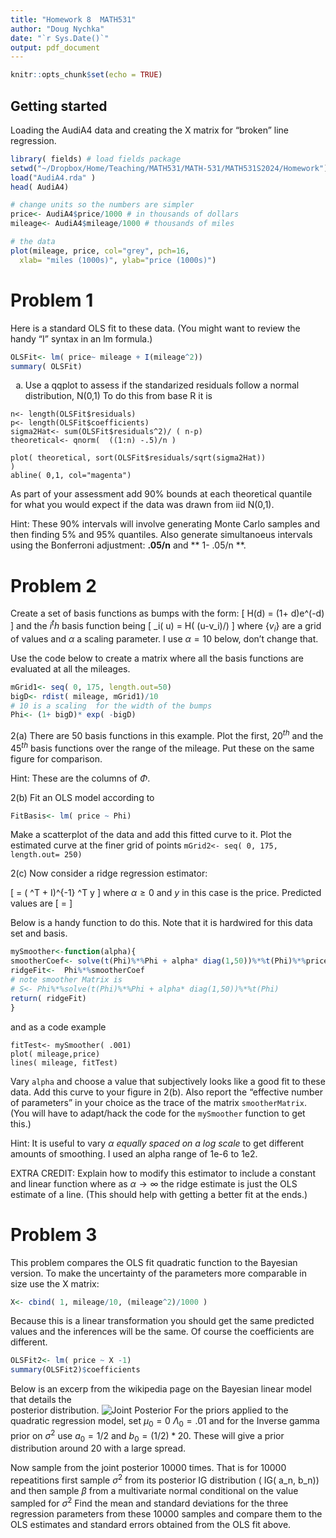 ```yaml
---
title: "Homework 8  MATH531"
author: "Doug Nychka"
date: "`r Sys.Date()`"
output: pdf_document
---
```


  
```r
knitr::opts_chunk$set(echo = TRUE)
```
## Getting started 

Loading the AudiA4 data and creating the X matrix for "broken" line
regression. 

```r
library( fields) # load fields package
setwd("~/Dropbox/Home/Teaching/MATH531/MATH-531/MATH531S2024/Homework")
load("AudiA4.rda" )
head( AudiA4)

# change units so the numbers are simpler
price<- AudiA4$price/1000 # in thousands of dollars
mileage<- AudiA4$mileage/1000 # thousands of miles

# the data
plot(mileage, price, col="grey", pch=16,
  xlab= "miles (1000s)", ylab="price (1000s)")
```

# Problem 1

Here is a standard OLS fit to these data. (You might want to review the handy "I" syntax in an lm formula.)

```r
OLSFit<- lm( price~ mileage + I(mileage^2))  
summary( OLSFit)
```


(a) Use a qqplot  to assess if the  standarized residuals  follow a normal distribution, N(0,1) 
To do this from base R  it is 
```
n<- length(OLSFit$residuals)
p<- length(OLSFit$coefficients)
sigma2Hat<- sum(OLSFit$residuals^2)/ ( n-p) 
theoretical<- qnorm(  ((1:n) -.5)/n )

plot( theoretical, sort(OLSFit$residuals/sqrt(sigma2Hat))
)
abline( 0,1, col="magenta")
```

As part of your assessment add  90% bounds at each theoretical quantile for what you would expect if the data was drawn from iid N(0,1).

Hint: These 90%  intervals will involve generating Monte Carlo samples and then finding 5% and 95% quantiles. Also generate simultanoeus intervals using the Bonferroni adjustment: **.05/n** and  ** 1- .05/n **. 



# Problem 2

Create a set of basis functions as bumps with the form:
\[ H(d) = (1+ d)e^(-d) \]
and the $i^th$ basis function being 
\[ \phi_i( u) = H( (u-v_i)/\alpha) \]
where $\{ v_i \}$ are a grid of values and $\alpha$ a scaling parameter. I use $\alpha=10$ below, don't change that. 

Use the code below to create a matrix where  all the basis functions are evaluated at all the mileages. 
```r
mGrid1<- seq( 0, 175, length.out=50)
bigD<- rdist( mileage, mGrid1)/10 
# 10 is a scaling  for the width of the bumps
Phi<- (1+ bigD)* exp( -bigD)
```
2(a) There are 50 basis functions in this example. Plot the first, $20^{th}$ and the $45^{th}$ basis functions over the range of the mileage. Put these on the same figure for comparison. 

Hint: These are the columns of $\Phi$.

2(b)
Fit an OLS model according to 
```r
FitBasis<- lm( price ~ Phi)
```

Make a scatterplot of the data and add this fitted curve to it.
Plot the estimated curve at the finer grid of points ``` mGrid2<- seq( 0, 175, length.out= 250) ```



2(c) 
Now consider a ridge regression estimator:

\[ \hat{\beta} = ( \Phi^T \Phi + \alpha I)^{-1} \Phi^T y \]
where  $\alpha \ge 0$ and $y$ in this case is the price. 
Predicted values are 
\[ \hat{y}= \Phi \hat{\beta}\]

Below is a handy function  to do this. Note that it is hardwired for this data set and basis. 

```r
mySmoother<-function(alpha){
smootherCoef<- solve(t(Phi)%*%Phi + alpha* diag(1,50))%*%t(Phi)%*%price
ridgeFit<-  Phi%*%smootherCoef
# note smoother Matrix is 
# S<- Phi%*%solve(t(Phi)%*%Phi + alpha* diag(1,50))%*%t(Phi)
return( ridgeFit)
}
```
and as a code example
```
fitTest<- mySmoother( .001)
plot( mileage,price)
lines( mileage, fitTest)
```

Vary  ```alpha```  and choose a value that subjectively looks like a good fit to these data. Add this curve to your figure in 2(b). 
Also report the "effective number of parameters" in your choice as the trace of the matrix ```smootherMatrix ```. (You will have to adapt/hack the code for the ```mySmoother``` function to get this.)

Hint: It is useful to vary $\alpha$ *equally spaced on a log scale* to get different amounts of smoothing. I used an alpha  range of 1e-6 to 1e2.

EXTRA CREDIT: Explain how to modify this estimator to include a constant and linear function where as $\alpha \rightarrow \infty$ the ridge estimate is just the OLS estimate of a line. (This should help with getting a better fit at the ends.)


# Problem 3 
This problem compares the OLS fit quadratic function to the Bayesian version. 
To make the uncertainty of the parameters more  comparable in size use the  X matrix:
```r
X<- cbind( 1, mileage/10, (mileage^2)/1000 )
```
Because this is a linear transformation you should get the same predicted values 
and the inferences will be the same. Of course the coefficients are different. 
```r
OLSFit2<- lm( price ~ X -1)
summary(OLSFit2)$coefficients
```

Below is an excerp from the wikipedia page on the Bayesian linear model that details the  
 posterior distribution. 
![Joint Posterior](HW08Posterior.png)
For the priors applied to the quadratic regression model, set $\mu_0 =0$ $\Lambda_0 = .01$ and for the Inverse gamma prior on $\sigma^2$ use $a_0 = 1/2$ and $b_0 = (1/2)* 20$. These will give a prior  distribution around 20 with a large spread. 

Now sample from the  joint posterior 10000 times. That is for 10000 repeatitions first sample $\sigma^2$ from its posterior IG distribution ( IG( a_n, b_n)) and then sample $\beta$ from a multivariate normal conditional on the value sampled for $\sigma^2$ Find the mean and standard deviations for the three regression parameters from these 10000 samples  and compare them to the OLS estimates and standard errors obtained from the OLS fit above.













